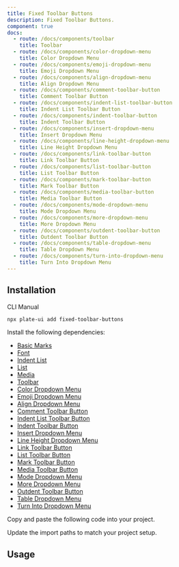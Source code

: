 ```yaml
---
title: Fixed Toolbar Buttons
description: Fixed Toolbar Buttons.
component: true
docs:
  - route: /docs/components/toolbar
    title: Toolbar
  - route: /docs/components/color-dropdown-menu
    title: Color Dropdown Menu
  - route: /docs/components/emoji-dropdown-menu
    title: Emoji Dropdown Menu
  - route: /docs/components/align-dropdown-menu
    title: Align Dropdown Menu
  - route: /docs/components/comment-toolbar-button
    title: Comment Toolbar Button
  - route: /docs/components/indent-list-toolbar-button
    title: Indent List Toolbar Button
  - route: /docs/components/indent-toolbar-button
    title: Indent Toolbar Button
  - route: /docs/components/insert-dropdown-menu
    title: Insert Dropdown Menu
  - route: /docs/components/line-height-dropdown-menu
    title: Line Height Dropdown Menu
  - route: /docs/components/link-toolbar-button
    title: Link Toolbar Button
  - route: /docs/components/list-toolbar-button
    title: List Toolbar Button
  - route: /docs/components/mark-toolbar-button
    title: Mark Toolbar Button
  - route: /docs/components/media-toolbar-button
    title: Media Toolbar Button
  - route: /docs/components/mode-dropdown-menu
    title: Mode Dropdown Menu
  - route: /docs/components/more-dropdown-menu
    title: More Dropdown Menu
  - route: /docs/components/outdent-toolbar-button
    title: Outdent Toolbar Button
  - route: /docs/components/table-dropdown-menu
    title: Table Dropdown Menu
  - route: /docs/components/turn-into-dropdown-menu
    title: Turn Into Dropdown Menu
---
```


<ComponentPreview name="playground-demo" id="basicnodes" />

## Installation

<Tabs defaultValue="cli">

<TabsList>
<TabsTrigger value="cli">CLI</TabsTrigger>
<TabsTrigger value="manual">Manual</TabsTrigger>
</TabsList>
<TabsContent value="cli">

```bash
npx plate-ui add fixed-toolbar-buttons
```

</TabsContent>

<TabsContent value="manual">

<Steps>

<Step>

Install the following dependencies:

- [Basic Marks](/docs/basic-marks)
- [Font](/docs/font)
- [Indent List](/docs/indent-list)
- [List](/docs/list)
- [Media](/docs/media)
- [Toolbar](/docs/components/toolbar)
- [Color Dropdown Menu](/docs/components/color-dropdown-menu)
- [Emoji Dropdown Menu](/docs/components/emoji-dropdown-menu)
- [Align Dropdown Menu](/docs/components/align-dropdown-menu)
- [Comment Toolbar Button](/docs/components/comment-toolbar-button)
- [Indent List Toolbar Button](/docs/components/indent-list-toolbar-button)
- [Indent Toolbar Button](/docs/components/indent-toolbar-button)
- [Insert Dropdown Menu](/docs/components/insert-dropdown-menu)
- [Line Height Dropdown Menu](/docs/components/line-height-dropdown-menu)
- [Link Toolbar Button](/docs/components/link-toolbar-button)
- [List Toolbar Button](/docs/components/list-toolbar-button)
- [Mark Toolbar Button](/docs/components/mark-toolbar-button)
- [Media Toolbar Button](/docs/components/media-toolbar-button)
- [Mode Dropdown Menu](/docs/components/mode-dropdown-menu)
- [More Dropdown Menu](/docs/components/more-dropdown-menu)
- [Outdent Toolbar Button](/docs/components/outdent-toolbar-button)
- [Table Dropdown Menu](/docs/components/table-dropdown-menu)
- [Turn Into Dropdown Menu](/docs/components/turn-into-dropdown-menu)
  </Step>

<Step>Copy and paste the following code into your project.</Step>

<ComponentSource name="fixed-toolbar-buttons" />

<Step>Update the import paths to match your project setup.</Step>

</Steps>

</TabsContent>

</Tabs>

## Usage

<ComponentSource name="playground-demo" />

